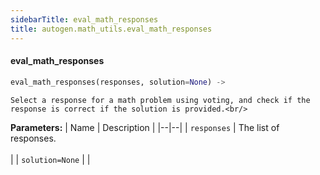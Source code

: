 ```yaml
---
sidebarTitle: eval_math_responses
title: autogen.math_utils.eval_math_responses
---
```


<code class="doc-symbol doc-symbol-heading doc-symbol-function"></code>
#### eval_math_responses

```python
eval_math_responses(responses, solution=None) -> 
```

    Select a response for a math problem using voting, and check if the response is correct if the solution is provided.<br/>

<b>Parameters:</b>
| Name | Description |
|--|--|
| `responses` | The list of responses.<br/><br/> |
| `solution=None` |  |

<br />